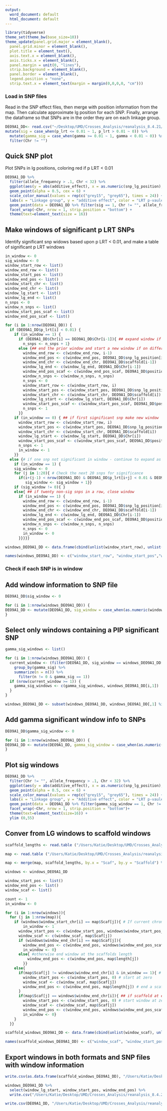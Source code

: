 ```yaml
---
output:
  word_document: default
  html_document: default
---
```

```r
library(tidyverse)
theme_set(theme_bw(base_size=10))
theme_update(panel.grid.major = element_blank(),
  panel.grid.minor = element_blank(), 
  plot.title = element_text(),
  axis.text.x = element_blank(),
  axis.ticks.x = element_blank(),
  panel.margin = unit(0, "lines"),
  strip.background = element_blank(),
  panel.border = element_blank(),
  legend.position = "none", 
  strip.text.x = element_text(margin = margin(0,0,0,0, "cm")))
```


### Load in SNP files

Read in the SNP effect files, then merge with position information from the map. Then calculate approximate lg position for each SNP. Finally, arrange the dataframe so that SNPs are in the order they are on each linkage group.

```r
DEO9A1_DD<- read.csv("~/Desktop/UMD/Crosses_Analysis/reanalysis_8.4.21/DEO9A1_DD_snp_eff_8.4.21.csv") %>% arrange(Chr, scaffold_lg_start, position) %>%   mutate(snp_lg_position = rowSums(select(.,scaffold_lg_start, position))) %>% 
mutate(sig = case_when(p_lrt <= 0.01 ~ 1, p_lrt > 0.01 ~ 0)) %>% 
  mutate(gamma_sig = case_when(gamma >= 0.01 ~ 1, gamma < 0.01 ~ 0)) %>% 
  filter(Chr != "")
```


## Quick SNP plot

Plot SNPs in lg positions, coloring red if p LRT < 0.01

```r

DEO9A1_DD %>%
  filter(allele_frequency > .1, Chr < 32) %>%
  ggplot(aes(y = abs(additive_effect), x = as.numeric(snp_lg_position), color = as.factor(Chr))) +
  geom_point(alpha = 0.5, cex = 6) +
  scale_color_manual(values = rep(c("grey15", "grey65"), times = 24)) +
  labs(x = "Linkage group", y = "additive effect", color = "LRT p-vaule") +
  geom_point(data = DEO9A1_DD %>% filter(sig == 1, Chr != "", allele_frequency > .1, Chr < 32), color = "red", cex = 6) +
  facet_wrap(~Chr, nrow = 1, strip.position = "bottom") +
  theme(text=element_text(size = 16)) 

```

## Make windows of significant p LRT SNPs

Identify significant snp widows based upon p LRT < 0.01, and make a table of significant p LRT windows

```r
in_window <- 0
sig_window <- 0
window_start_row <- list()
window_end_row <- list()
window_start_pos <- list()
window_end_pos <- list()
window_start_chr <- list()
window_end_chr <- list()
window_lg_start <- list()
window_lg_end <- list()
n_snps <- 0
window_n_snps <- list()
window_start_pos_scaf <- list()
window_end_pos_scaf <- list()

for (i in 1:nrow(DEO9A1_DD)) {
  if (DEO9A1_DD$p_lrt[i] < 0.01) { 
    if (in_window == 1) {
      if (DEO9A1_DD$Chr[i] == DEO9A1_DD$Chr[i-1]){ ## expand window if on same lg 
        n_snps <- n_snps + 1}
      else {## end the prior window and start a new window if on different lg
        window_end_row <- c(window_end_row, i-1)
        window_end_pos <- c(window_end_pos, DEO9A1_DD$snp_lg_position[i-1])
        window_end_chr <- c(window_end_chr, DEO9A1_DD$scaffold[i-1])
        window_lg_end <- c(window_lg_end, DEO9A1_DD$Chr[i-1])
        window_end_pos_scaf <- c(window_end_pos_scaf, DEO9A1_DD$position[i-1])
        window_n_snps <- c(window_n_snps, n_snps)
        n_snps <- 0
        window_start_row <- c(window_start_row, i)
        window_start_pos <- c(window_start_pos, DEO9A1_DD$snp_lg_position[i])
        window_start_chr <- c(window_start_chr, DEO9A1_DD$scaffold[i])
        window_lg_start <- c(window_lg_start, DEO9A1_DD$Chr[i])
        window_start_pos_scaf <- c(window_start_pos_scaf, DEO9A1_DD$position[i])
        n_snps <- 1
      }}
    if (in_window == 0) { ## if first significant snp make new window
      window_start_row <- c(window_start_row, i)
      window_start_pos <- c(window_start_pos, DEO9A1_DD$snp_lg_position[i])
      window_start_chr <- c(window_start_chr, DEO9A1_DD$scaffold[i])
      window_lg_start <- c(window_lg_start, DEO9A1_DD$Chr[i])
      window_start_pos_scaf <- c(window_start_pos_scaf, DEO9A1_DD$position[i])
      n_snps <- 1
      in_window <- 1
    }}
  else {# if one snp not significant in window - continue to expand as long as one snps in the next 20 snps is sig
    if (in_window == 1) {
    sig_window <- 0
    for (j in 1:20){ # Check the next 20 snps for significance
      if(i+(j-1) < nrow(DEO9A1_DD) & DEO9A1_DD$p_lrt[i+j] < 0.01 & DEO9A1_DD$Chr[i+j] == DEO9A1_DD$Chr[i-1]){
         sig_window <- sig_window + 1}}
    if (sig_window != 0){ }
    else{ ## if twenty non-sig snps in a row, close window
      if (in_window == 1) {
        window_end_row <- c(window_end_row, i-1)
        window_end_pos <- c(window_end_pos, DEO9A1_DD$snp_lg_position[i-1])
        window_end_chr <- c(window_end_chr, DEO9A1_DD$scaffold[i-1])
        window_lg_end <- c(window_lg_end, DEO9A1_DD$Chr[i-1])
        window_end_pos_scaf <- c(window_end_pos_scaf, DEO9A1_DD$position[i-1])
        window_n_snps <- c(window_n_snps, n_snps)
        n_snps <- 0
        in_window <- 0
      }}}}}

windows_DEO9A1_DD <- data.frame(cbind(unlist(window_start_row), unlist(window_start_pos), unlist(window_start_chr), unlist(window_lg_start), unlist(window_end_row), unlist(window_end_pos), unlist(window_end_chr), unlist(window_lg_end), unlist(window_n_snps), unlist(window_start_pos_scaf), unlist(window_end_pos_scaf)))

names(windows_DEO9A1_DD) <- c("window_start_row", "window_start_pos","window_start_chr","window_lg_start", "window_end_row", "window_end_pos", "window_end_chr", "window_lg_end", "window_n_snps", "window_start_pos_scaf", "window_end_pos_scaf")
```


### Check if each SNP is in window

## Add window information to SNP file

```r
DEO9A1_DD$sig_window <- 0

for (i in 1:nrow(windows_DEO9A1_DD)) {
DEO9A1_DD <- mutate(DEO9A1_DD, sig_window = case_when(as.numeric(windows_DEO9A1_DD[i,2]) <= snp_lg_position & snp_lg_position <= as.numeric(windows_DEO9A1_DD[i,6]) & Chr == windows_DEO9A1_DD[i,4]~ as.numeric(windows_DEO9A1_DD[i,1]) , TRUE ~ sig_window))
}
```

## Select only windows containing a PIP significant SNP

```r
gamma_sig_windows <- list()

for (i in 1:nrow(windows_DEO9A1_DD)) {
  current_window <- (filter(DEO9A1_DD, sig_window == windows_DEO9A1_DD[i,1]) %>%
    group_by(gamma_sig) %>%
    summarize(n = n()) %>%
      filter(n != 0 & gamma_sig == 1))
  if (nrow(current_window >= 1)) {
    gamma_sig_windows <- c(gamma_sig_windows, windows_DEO9A1_DD[i,1])
  }
}

windows_DEO9A1_DD <- subset(windows_DEO9A1_DD, windows_DEO9A1_DD[,1] %in% gamma_sig_windows)
```

## Add gamma significant window info to SNPs

```r
DEO9A1_DD$gamma_sig_window <- 0

for (i in 1:nrow(windows_DEO9A1_DD)) {
DEO9A1_DD <- mutate(DEO9A1_DD, gamma_sig_window = case_when(as.numeric(windows_DEO9A1_DD[i,2]) <= snp_lg_position & snp_lg_position <= as.numeric(windows_DEO9A1_DD[i,6]) & Chr == windows_DEO9A1_DD[i,4] ~ 1 , TRUE ~ gamma_sig_window))
}

```


## Plot sig windows


```r

DEO9A1_DD %>%
  filter(Chr != "", allele_frequency > .1, Chr < 32) %>%
  ggplot(aes(y = abs(additive_effect), x = as.numeric(snp_lg_position), color = as.factor(Chr))) +
  geom_point(alpha = 0.5, cex = 6) +
  scale_color_manual(values = rep(c("grey15", "grey65"), times = 24)) +
  labs(x = "Linkage group", y = "Additive effect", color = "LRT p-vaule") +
  geom_point(data = DEO9A1_DD %>% filter(gamma_sig_window == 1, Chr != "", allele_frequency > .1, Chr < 32), color = "red", cex = 6) +
  facet_wrap(~Chr, nrow = 1, strip.position = "bottom")+
  theme(text=element_text(size=16)) +
  ylim (0,55)

```

## Conver from LG windows to scaffold windows


```r
scaffold_lengths <- read.table ("/Users/Katie/Desktop/UMD/Crosses_Analysis/reanalysis_8.4.21/genome_files/Hzea_1.0_genomic.fasta.scaf.length.txt", header = TRUE)

map <- read.table ("/Users/Katie/Desktop/UMD/Crosses_Analysis/reanalysis_8.4.21/genome_files/Hzea_superScaf_genome_8.4.21.txt", header = TRUE)

map <- merge(map, scaffold_lengths, by.x = "Scaf", by.y = "Scaffold") %>% arrange(Chr, scaffold_lg_start)
```


```r
windows <- windows_DEO9A1_DD

window_start_pos <- list()
window_end_pos <- list()
window_scaf <- list()

count <- 1
in_window <- 0

for (i in 1:nrow(windows)){
  for (j in 1:nrow(map)){
    if (windows$window_start_chr[i] == map$Scaf[j]){ # If current chrom is window start
        in_window <- 1
      window_start_pos <- c(window_start_pos, windows$window_start_pos_scaf[i]) # use SNP position for window start
      window_scaf <- c(window_scaf, map$Scaf[j])
      if (windows$window_end_chr[i] == map$Scaf[j]){
        window_end_pos <- c(window_end_pos, windows$window_end_pos_scaf[i]) # If current chrom is window end use SNP position for window start
        in_window <- 0}
      else{ #otherwise end window at the scaffolds length
          window_end_pos <- c(window_end_pos, map$length[j])
        }}
    else{
      if(map$Scaf[j] != windows$window_end_chr[i] & in_window == 1){ # if in window but not start or end
        window_start_pos <- c(window_start_pos, 0) # start at zero
        window_scaf <- c(window_scaf, map$Scaf[j])
        window_end_pos <- c(window_end_pos, map$length[j]) # end a scaffold length
      }
      if(map$Scaf[j] == windows$window_end_chr[i]){ ## if scaffold at end of window
        window_start_pos <- c(window_start_pos, 0) # start window at zero
        window_scaf <- c(window_scaf, map$Scaf[j])
        window_end_pos <- c(window_end_pos, windows$window_end_pos_scaf[i]) # end at radtag pos
        in_window <- 0}
    }
  }}

scaffold_windows_DEO9A1_DD <- data.frame(cbind(unlist(window_scaf), unlist(window_start_pos), unlist(window_end_pos)))

names(scaffold_windows_DEO9A1_DD) <- c("window_scaf", "window_start_pos", "window_end_pos")
```



## Export windows in both formats and SNP files with window information

```r
write.csv(as.data.frame(scaffold_windows_DEO9A1_DD), "/Users/Katie/Desktop/UMD/Crosses_Analysis/reanalysis_8.4.21/define_windows/scaffold_windows_DEO9A1_DD.csv", row.names = FALSE)

windows_DEO9A1_DD %>%
  select(window_lg_start, window_start_pos, window_end_pos) %>%
  write.csv("/Users/Katie/Desktop/UMD/Crosses_Analysis/reanalysis_8.4.21/define_windows/LG_windows_DEO9A1_DD.csv", row.names = FALSE)

```

```r
write.csv(DEO9A1_DD, "/Users/Katie/Desktop/UMD/Crosses_Analysis/reanalysis_8.4.21/define_windows/DEO9A1_DD_window_snps.csv")
```


